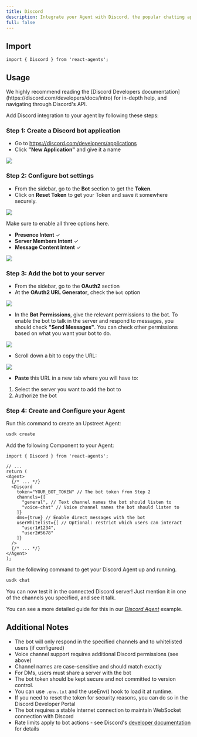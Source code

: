 ```yaml
---
title: Discord
description: Integrate your Agent with Discord, the popular chatting app.
full: false
---
```


## Import

```tsx
import { Discord } from 'react-agents';
```

## Usage

<Callout>
  We highly recommend reading the [Discord Developers documentation](https://discord.com/developers/docs/intro) for in-depth help, and navigating through Discord's API.
</Callout>

Add Discord integration to your agent by following these steps:

### Step 1: Create a Discord bot application
   - Go to https://discord.com/developers/applications
   - Click **"New Application"** and give it a name

  <Image src="/images/integrations/discord-new-app.png" width={740} height={300} className='rounded-md'/>


### Step 2: Configure bot settings
   - From the sidebar, go to the **Bot** section to get the **Token**.
   - Click on **Reset Token** to get your Token and save it somewhere securely.
  <Image src="/images/integrations/bot-section.png" width={740} height={300} className='rounded-md'/>
 
  Make sure to enable all three options here.
  - **Presence Intent** ✓
  - **Server Members Intent** ✓
  - **Message Content Intent** ✓

  <Image src="/images/integrations/bot-perm.png" width={740} height={300} className='rounded-md'/>

### Step 3: Add the bot to your server

  - From the sidebar, go to the **OAuth2** section
  - At the **OAuth2 URL Generator**, check the `bot` option

  <Image src="/images/integrations/bot-mark.png" width={740} height={300} className='rounded-md'/>



  - In the **Bot Permissions**, give the relevant permissions to the bot. To enable the bot to talk in the server and respond to messages, you should check **"Send Messages"**. You can check other permissions based on what you want your bot to do.
  <Image src="/images/integrations/auth-perm.png" width={740} height={300} className='rounded-md'/>


  - Scroll down a bit to copy the URL:
  <Image src="/images/integrations/Copy-url.png" width={740} height={300} className='rounded-md'/>

  - **Paste** this URL in a new tab where you will have to:

   1) Select the server you want to add the bot to
   2) Authorize the bot

### Step 4: Create and Configure your Agent

Run this command to create an Upstreet Agent:
```bash
usdk create
```

Add the following Component to your Agent:
```tsx
import { Discord } from 'react-agents';

// ... 
return (
<Agent>
  {/* ... */}
  <Discord
    token="YOUR_BOT_TOKEN" // The bot token from Step 2
    channels={[
      "general", // Text channel names the bot should listen to
      "voice-chat" // Voice channel names the bot should listen to
    ]}
    dms={true} // Enable direct messages with the bot
    userWhitelist={[ // Optional: restrict which users can interact
      "user1#1234",
      "user2#5678"
    ]}
  />
  {/* ... */}
</Agent>
);
```

Run the following command to get your Discord Agent up and running.

```bash
usdk chat
```

You can now test it in the connected Discord server! Just mention it in one of the channels you specified, and see it talk.

You can see a more detailed guide for this in our [_Discord Agent_](/examples/discord-agent) example.

## Additional Notes
- The bot will only respond in the specified channels and to whitelisted users (if configured)
- Voice channel support requires additional Discord permissions (see above)
- Channel names are case-sensitive and should match exactly
- For DMs, users must share a server with the bot
- The bot token should be kept secure and not committed to version control.
- You can use `.env.txt` and the useEnv() hook to load it at runtime.
- If you need to reset the token for security reasons, you can do so in the Discord Developer Portal
- The bot requires a stable internet connection to maintain WebSocket connection with Discord
- Rate limits apply to bot actions - see Discord's [developer documentation](https://discord.com/developers/docs/topics/rate-limits) for details
